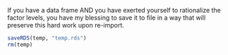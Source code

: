 If you have a data frame AND you have exerted yourself to rationalize the factor levels, you have my blessing to save it to file in a way that will preserve this hard work upon re-import. 

```r

saveRDS(temp, "temp.rds")
rm(temp)

```
